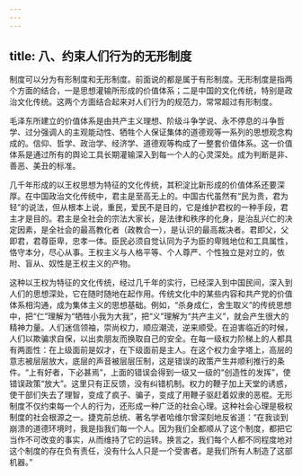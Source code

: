 ```yaml
---
---
---
```

title: 八、约束人们行为的无形制度
---



制度可以分为有形制度和无形制度。前面说的都是属于有形制度。无形制度是指两个方面的结合，一是思想灌输所形成的价值体系；二是中国的文化传统，特别是政治文化传统。这两个方面结合起来对人们行为的规范力，常常超过有形制度。

毛泽东所建立的价值体系是由共产主义理想、阶级斗争学说、永不停息的斗争哲学、过分强调人的主观能动性、牺牲个人保证集体的道德观等一系列的思想观念构成的。信仰、哲学、政治学、经济学、道德观等构成了一整套价值体系。这一价值体系是通过所有的舆论工具长期灌输深入到每一个人的心灵深处。成为判断是非、善恶、美丑的标准。

几千年形成的以王权思想为特征的文化传统，其积淀比新形成的价值体系还要深厚。在中国政治文化传统中，君主是至高无上的。中国古代虽然有“民为贵，君为轻”的说法，但从根本上说，重民，爱民不是目的，它是维护君权的一种手段，君主才是目的。君主是全社会的宗法大家长，是法律和秩序的化身，是治乱兴亡的决定因素，是全社会的最高教化者（政教合一），是认识的最高裁决者。君即父，父即君，君尊臣卑，忠孝一体。臣民必须自觉认同为子为臣的卑贱地位和工具属性，恪守本分，尽心从事。王权主义与人格平等、个人尊严、个性独立是对立的，依附、盲从、奴性是王权主义的产物。

这种以王权为特征的文化传统，经过几千年的实行，已经深入到中国民间，深入到人们的思想深处，它在随时随地在起作用。传统文化中的某些内容和共产党的价值体系相沟通，成为集体主义的思想基础。例如，“杀身成仁，舍生取义”的传统思想中，把“仁”理解为“牺牲小我为大我”，把“义”理解为“共产主义”，就会产生很大的精神力量。人们迷信领袖，崇尚权力，顺应潮流，逆来顺受。在迫害临近的时候，人们以欺骗求自保，以出卖朋友而换取自己的安全。在每一级权力阶梯上的人都具有两面性：在上级面前是奴才，在下级面前是主人。在这个权力金字塔上，高层的意志被层层放大，底层的声音被层层压制，这是错误的政策产生并顺利推行的条件。“上有好者，下必甚焉”，上面的错误会得到一级又一级的“创造性的发挥”，使错误政策“放大”。这里只有正反馈，没有纠错机制。权力的鞭子加上天堂的诱惑，使干部们失去了理智，变成了疯子、骗子，变成了用鞭子驱赶着奴隶的恶棍。无形制度不仅约束每一个人的行为，还形成一种广泛的社会心理。这种社会心理是极权制度的社会根源之一。捷克前总统、著名学者哈维尔曾深刻地反省道：“在我谈到崩溃的道德环境时，我是指我们每一个人。因为我们全都顺从了这个制度，都把它当作不可改变的事实，从而维持了它的运转。换言之，我们每个人都不同程度地对这个制度的存在负有责任，没有什么人只是一个受害者。是我们所有人制造了这部机器。”